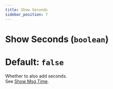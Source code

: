 ```yaml
---
title: Show Seconds
sidebar_position: 7
---
```

# Show Seconds (`boolean`)
# Default: `false`
Whether to also add seconds.  
See [Show Msg Time](./show-msg-time).
